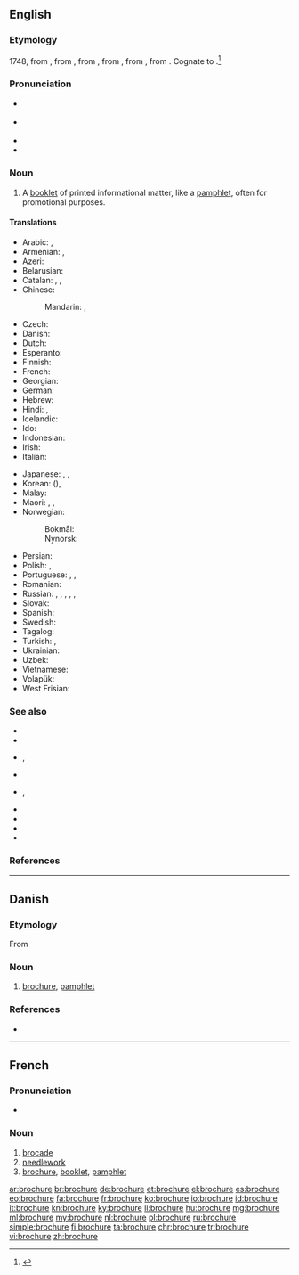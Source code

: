 ==English==
{{wikipedia}}

===Etymology===
1748, from {{etyl|fr|en}} {{m|fr|brochure||stitched work}}, from {{m|fr|brocher||to stitch}}, from {{etyl|fro|en}} {{m|fro|brochier||to pierce}}, from {{m|fro|broche||awl}}, from {{etyl|VL.|en}}, from {{etyl|la|en}}. Cognate to {{m|en|broach}}.<ref>{{R:Online Etymology Dictionary}}</ref>

===Pronunciation===
* {{a|US}} {{IPA|/bɹoʊˈʃʊɚ/|/bɹoʊˈʃɝ/|lang=en}}
* {{a|UK}} {{IPA|/ˈbɹoʊ.ʃə(ɹ)/|lang=en}}
* {{audio|en-us-brochure.ogg|Audio (US)|lang=en}}
* {{rhymes|ʊə(ɹ)|lang=en}}

===Noun===
{{en-noun}}

# A [[booklet]] of printed informational matter, like a [[pamphlet]], often for promotional purposes.

====Translations====
{{trans-top|booklet of printed informational matter}}
* Arabic: {{t|ar|كُرَّاسَة}}, {{t|ar|كُتَيِّب|m}}
* Armenian: {{t+|hy|գրքույկ}}, {{t+|hy|բրոշյուր}}
* Azeri: {{t|az|broşüra}}
* Belarusian: {{t|be|брашу́ра|f|sc=Cyrl}}
* Catalan: {{t+|ca|fullet|m}}, {{t|ca|opuscle|m}}, {{t|ca|prospecte|m}}
* Chinese:
*: Mandarin: {{t+|cmn|小册子|tr=xiǎocèzi|sc=Hani}}, {{t+|cmn|册|tr=cè|sc=Hani}}
* Czech: {{t+|cs|brožura|f}}
* Danish: {{t|da|brochure}}
* Dutch: {{t+|nl|brochure}}
* Esperanto: {{t|eo|broŝuro}}
* Finnish: {{t|fi|esite}}
* French: {{t+|fr|brochure|f}}
* Georgian: {{t|ka|ბროშურა}}
* German: {{t+|de|Broschüre|f}}
* Hebrew: {{t+|he|עלון|m|tr='alon|sc=Hebr}}
* Hindi: {{t+|hi|विवरण|sc=Deva}}, {{t|hi|ब्रोशर|m|sc=Deva}}
* Icelandic: {{t+|is|bæklingur|m}}
* Ido: {{t+|io|broshuro}}
* Indonesian: {{t+|id|brosur}}
* Irish: {{t|ga|bróisiúr}}
* Italian: {{t|it|opuscolo|m}}
{{trans-mid}}
* Japanese: {{t|ja|小冊子|tr=しょうさっし, shōsasshi|sc=Jpan}}, {{t|ja|小冊|tr=しょうさつ, shōsatsu|sc=Jpan}}, {{t+|ja|パンフレット|tr=panfuretto|sc=Jpan}}
* Korean: {{t+|ko|소책자|sc=Kore}} ({{t+|ko|小冊子|sc=Kore}}), {{t+|ko|팸플릿|sc=Kore}}
* Malay: {{t|ms|brosur}}
* Maori: {{t|mi|puka whakaatu}}, {{t|mi|puka whakamōhio}}, {{t|mi|mātārere}}
* Norwegian:
*: Bokmål: {{t|nb|brosjyre|m}}
*: Nynorsk: {{t|nn|brosjyre|m}}
* Persian: {{t+|fa|بروشور|tr=brošur|sc=fa-Arab}}
* Polish: {{t+|pl|broszura|f}}, {{t+|pl|ulotka|f}}
* Portuguese: {{t|pt|brochura|f}}, {{t+|pt|panfleto|m}}, {{t+|pt|folheto|m}}
* Romanian: {{t+|ro|broșură|f|alt=broşură}}
* Russian: {{t+|ru|брошю́ра|f}}, {{t+|ru|букле́т|m}}, {{t+|ru|проспе́кт|m}}, {{t+|ru|памфле́т|m}}, {{t+|ru|кни́жка|f}}, {{t+|ru|кни́жечка|f}}
* Slovak: {{t|sk|brožúra|f}}
* Spanish: {{t+|es|folleto|m}}
* Swedish: {{t+|sv|broschyr}}
* Tagalog: {{t|tl|muntaklat}}
* Turkish: {{t+|tr|broşür}}, {{t+|tr|kitapçık}}
* Ukrainian: {{t+|uk|брошу́ра|f|sc=Cyrl}}
* Uzbek: {{t+|uz|broshyura}}
* Vietnamese: {{t|vi|cuốn sách nhỏ}}
* Volapük: {{t|vo|brojür}}
* West Frisian: {{t|fy|brosjuere}}
{{trans-bottom}}

===See also===
* {{l|en|advertisement}}
* {{l|en|booklet}}
* {{l|en|catalogue}}, {{l|en|catalog}}
* {{l|en|circular}}
* {{l|en|flier}}, {{l|en|flyer}}
* {{l|en|handbill}}
* {{l|en|junk mail}}
* {{l|en|leaflet}}
* {{l|en|pamphlet}}

===References===
<references/>

----

==Danish==

===Etymology===
From {{etyl|fr|da}} {{m|fr|brochure}}

===Noun===
{{da-noun|n|r}}
# [[brochure#English|brochure]], [[pamphlet]]

===References===
* {{R:Den Danske Ordbog}}

----

==French==

===Pronunciation===
* {{audio|Fr-brochure.ogg|Audio|lang=fr}}

===Noun===
{{fr-noun|f}}

# [[brocade]]
# [[needlework]]
# [[#English|brochure]], [[booklet]], [[pamphlet]]

[[ar:brochure]]
[[br:brochure]]
[[de:brochure]]
[[et:brochure]]
[[el:brochure]]
[[es:brochure]]
[[eo:brochure]]
[[fa:brochure]]
[[fr:brochure]]
[[ko:brochure]]
[[io:brochure]]
[[id:brochure]]
[[it:brochure]]
[[kn:brochure]]
[[ky:brochure]]
[[li:brochure]]
[[hu:brochure]]
[[mg:brochure]]
[[ml:brochure]]
[[my:brochure]]
[[nl:brochure]]
[[pl:brochure]]
[[ru:brochure]]
[[simple:brochure]]
[[fi:brochure]]
[[ta:brochure]]
[[chr:brochure]]
[[tr:brochure]]
[[vi:brochure]]
[[zh:brochure]]